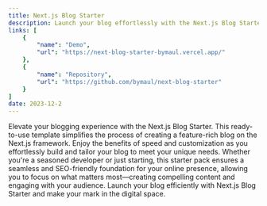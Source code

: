 ```yaml
---
title: Next.js Blog Starter
description: Launch your blog effortlessly with the Next.js Blog Starter. Fast, customizable, and SEO-friendly for a seamless blogging experience.
links: [
    {
        "name": "Demo",
        "url": "https://next-blog-starter-bymaul.vercel.app/"
    },
    {
        "name": "Repository",
        "url": "https://github.com/bymaul/next-blog-starter"
    }
]
date: 2023-12-2
---
```


Elevate your blogging experience with the Next.js Blog Starter. This ready-to-use template simplifies the process of creating a feature-rich blog on the Next.js framework. Enjoy the benefits of speed and customization as you effortlessly build and tailor your blog to meet your unique needs. Whether you're a seasoned developer or just starting, this starter pack ensures a seamless and SEO-friendly foundation for your online presence, allowing you to focus on what matters most—creating compelling content and engaging with your audience. Launch your blog efficiently with Next.js Blog Starter and make your mark in the digital space.
